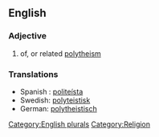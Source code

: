 ==English==
===Adjective===
{{en-ad|polytheistic}}
# of, or related [[polytheism]]

===Translations===
* Spanish : [[politeísta]]
* Swedish: [[polyteistisk]]
* German: [[polytheistisch]]

[[Category:English plurals]]
[[Category:Religion]]